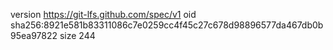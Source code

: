 version https://git-lfs.github.com/spec/v1
oid sha256:8921e581b83311086c7e0259cc4f45c27c678d98896577da467db0b95ea97822
size 244
